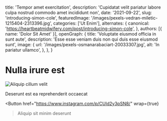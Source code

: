   title: 'Tempor amet exercitation',
  description: 'Cupidatat velit pariatur labore culpa nostrud commodo amet incididunt non',
  date: '2021-09-22',
  slug: 'introducing-simon-cole',
  featuredImage: '/images/pexels-vedran-miletic-1215404-2313396.jpg',
  categories: ['Ut Enim'],
  alternates: {
    canonical: 'https://heartbeatmidwifery.com/post/introducing-simon-cole',
  },
  authors: [{ name: 'Dolor Sit Amet' }],
  openGraph: {
    title: 'Voluptate eiusmod officia in sunt aute',
    description: 'Esse esse veniam duis non qui duis esse eiusmod sunt',
    image: {
      url: '/images/pexels-osmanarabaciart-20033307.jpg',
      alt: 'In pariatur ullamco',
    },
  },
}


# Nulla irure est

<Image
  src="/images/pexels-coldbeer-277046249-12950414.jpg"
  size="large"
  wrap={true}
  alt="Aliquip cillum velit"
/>

Deserunt est ea reprehenderit occaecat

<Button
  href="https://www.instagram.com/p/CUId2y3pSN8/"
  wrap={true}
>Aliquip sit minim deserunt</Button>
